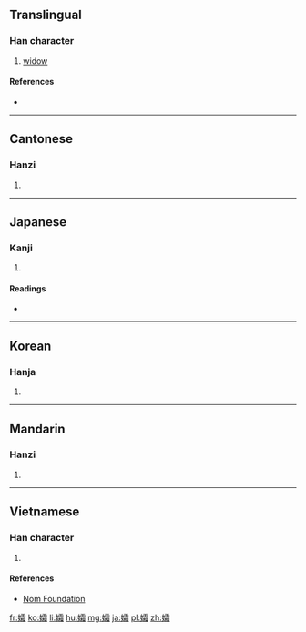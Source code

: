 ==Translingual==

===Han character===
{{Han char|rn=38|rad=女|as=17|sn=20|four=41463|canj=VMBU|ids=⿰女霜}}

# [[widow]]

====References====
* {{Han ref|kx=0273.430|dkj=06885|dj=0542.180|hdz=21090.070|uh=5B40|ud=23360|bh=C45C|bd=50268}}

----

==Cantonese==

===Hanzi===
{{yue-hanzi|jyut=[[soeng1]], [[sung1]]|y=seung1, sung1}}

# {{defn|lang=yue|sort=女17}}

----

==Japanese==

===Kanji===
{{ja-kanji|grade=|rs=女17}}

# {{defn|lang=ja|sort=女17}}

====Readings====
* {{ja-readings|on=[[そう]] (sō)|kun=[[やもめ]] (yamome)}}

----

==Korean==

===Hanja===
{{ko-hanja|hangeul=상|rv=sang|mr=sang}}

# {{defn|lang=ko|sort=女17}}

----

==Mandarin==

===Hanzi===
{{cmn-hanzi|pin=[[shuāng]] ([[shuang1]])|wg=shuang<sup>1</sup>}}

# {{defn|lang=cmn|sort=女17}}

----

==Vietnamese==

===Han character===
{{vi-readings|rs=女17|hanviet=sương}}

# {{defn|lang=vi|sort=女17}}

====References====
* [http://nomfoundation.org/common/nom_details.php?codepoint=5b40 Nom Foundation]

[[fr:孀]]
[[ko:孀]]
[[li:孀]]
[[hu:孀]]
[[mg:孀]]
[[ja:孀]]
[[pl:孀]]
[[zh:孀]]